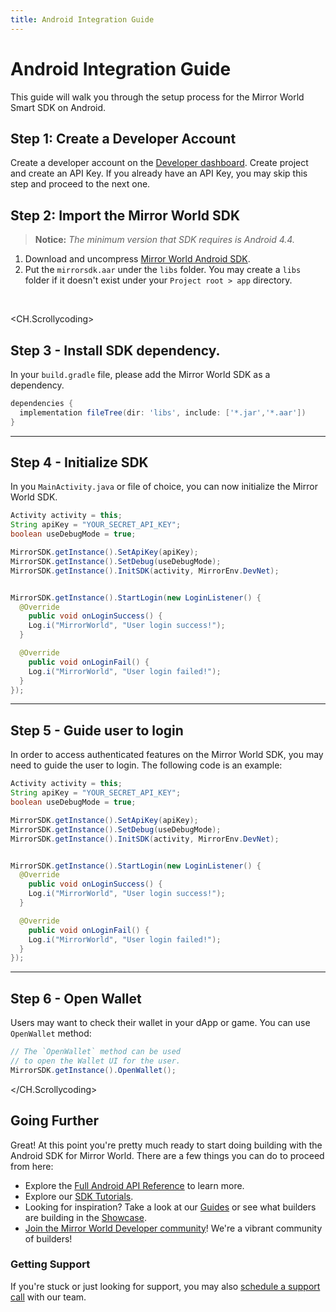 ```yaml
---
title: Android Integration Guide
---
```


# Android Integration Guide

This guide will walk you through the setup process for the Mirror World Smart SDK on Android.

## Step 1: Create a Developer Account
Create a developer account on the [Developer dashboard](https://app.mirrorworld.fun). Create project and create an API Key. If you already have an API Key, you may skip this step and proceed to the next one.

## Step 2: Import the Mirror World SDK

> **Notice:**
> *The minimum version that SDK requires is Android 4.4.*


1.  Download and uncompress [Mirror World Android SDK](https://github.com/mirrorworld-universe/mirrorworld-sdk-android/releases/tag/v1.1.0).
2.  Put the `mirrorsdk.aar` under the `libs` folder. You may create a `libs` folder if it doesn't exist under your `Project root > app` directory.

<br />

<CH.Scrollycoding>

  ## Step 3 - Install SDK dependency.

  In your `build.gradle` file, please add the Mirror World SDK as a dependency.

  ```gradle build.gradle focus=2
  dependencies {
    implementation fileTree(dir: 'libs', include: ['*.jar','*.aar'])
  }
  ```

  ---

  ## Step 4 - Initialize SDK

  In you `MainActivity.java` or file of choice, you can now initialize the Mirror World SDK.

  ```java MainActivity.java focus=1:7
  Activity activity = this;
  String apiKey = "YOUR_SECRET_API_KEY";
  boolean useDebugMode = true;

  MirrorSDK.getInstance().SetApiKey(apiKey);
  MirrorSDK.getInstance().SetDebug(useDebugMode);
  MirrorSDK.getInstance().InitSDK(activity, MirrorEnv.DevNet);


  MirrorSDK.getInstance().StartLogin(new LoginListener() {
    @Override
      public void onLoginSuccess() {
      Log.i("MirrorWorld", "User login success!");
    }

    @Override
      public void onLoginFail() {
      Log.i("MirrorWorld", "User login failed!");
    }
  });
  ```

  ---

  ## Step 5 - Guide user to login
  In order to access authenticated features on the Mirror World SDK, you may
  need to guide the user to login. The following code is an example:

  ```java MainActivity.java focus=10:19
  Activity activity = this;
  String apiKey = "YOUR_SECRET_API_KEY";
  boolean useDebugMode = true;

  MirrorSDK.getInstance().SetApiKey(apiKey);
  MirrorSDK.getInstance().SetDebug(useDebugMode);
  MirrorSDK.getInstance().InitSDK(activity, MirrorEnv.DevNet);


  MirrorSDK.getInstance().StartLogin(new LoginListener() {
    @Override
      public void onLoginSuccess() {
      Log.i("MirrorWorld", "User login success!");
    }

    @Override
      public void onLoginFail() {
      Log.i("MirrorWorld", "User login failed!");
    }
  });
  ```

  ---

  ## Step 6 - Open Wallet
  Users may want to check their wallet in your dApp or game. You can use `OpenWallet` method:

  ```java SomeActivity.java
  // The `OpenWallet` method can be used
  // to open the Wallet UI for the user.
  MirrorSDK.getInstance().OpenWallet();
  ```


</CH.Scrollycoding>

## Going Further
Great! At this point you're pretty much ready to start doing building with the
Android SDK for Mirror World. There are a few things you can do to proceed from here:

- Explore the [Full Android API Reference](/api-reference/android) to learn more.
- Explore our [SDK Tutorials](/tutorials).
- Looking for inspiration? Take a look at our [Guides](/guides) or see what builders are building in the [Showcase](/showcase).
- [Join the Mirror World Developer community](https://mirrorworld.fun/discord)! We're a vibrant community of builders!


### Getting Support
If you're stuck or just looking for support, you may also [schedule a support call](https://mirrorworld.fun/support) with our team.